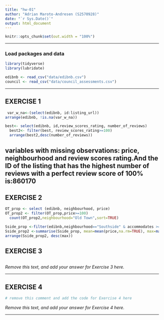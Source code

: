 ```yaml
---
title: "hw-01"
author: "Adrian Maroto-Andresen (S2570928)"
date: "`r Sys.Date()`"
output: html_document
---
```


```r
knitr::opts_chunk$set(out.width = "100%")
```


------------------------------------------------------------------------------

### Load packages and data

```r
library(tidyverse)
library(lubridate)
```

```r
edibnb <- read_csv("data/edibnb.csv")
council <- read_csv("data/council_assessments.csv")
```

------------------------------------------------------------------------------


## EXERCISE 1

```r
 var_w_na<-(select(edibnb, id:listing_url))
arrange(edibnb, !is.na(var_w_na))
```


```r
best<- select(edibnb, id,review_scores_rating, number_of_reviews)
  best2<- filter(best, review_scores_rating>=100)
  arrange(best2,desc(number_of_reviews))
```

variables with missing observations: price, neighbourhood and review scores rating.And the ID of the listing that has the highest number of reviews with a perfect review score of 100% is:860170
------------------------------------------------------------------------------

## EXERCISE 2

```r
OT_prop <- select (edibnb, neighbourhood, price)
OT_prop2 <- filter(OT_prop,price>=100)
  count(OT_prop2,neighbourhood="Old Town",sort=TRUE)

```

```r
Sside_prop <-filter(edibnb,neighbourhood=="Southside" & accommodates >= 4)
Sside_prop2 <-summarise(Sside_prop, mean=mean(price,na.rm=TRUE), max=max(price,na.rm=TRUE),min=min(price,na.rm=TRUE))
arrange(Sside_prop2, desc(max))
```




## EXERCISE 3

```r


  
  

```


_Remove this text, and add your answer for Exercise 3 here._



------------------------------------------------------------------------------

## EXERCISE 4

```r
# remove this comment and add the code for Exercise 4 here

```


_Remove this text, and add your answer for Exercise 4 here._


------------------------------------------------------------------------------
